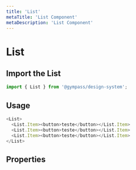 ```yaml
---
title: 'List'
metaTitle: 'List Component'
metaDescription: 'List Component'
---
```


# List

## Import the List

```javascript
import { List } from '@gympass/design-system';
```

## Usage

```javascript reactLive=true
<List>
  <List.Item><button>teste</button></List.Item>
  <List.Item><button>teste</button></List.Item>
  <List.Item><button>teste</button></List.Item>
</List>
```

## Properties

<PropsTable component="List" />

